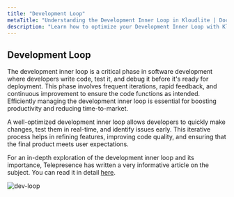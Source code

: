 ```yaml
---
title: "Development Loop"  
metaTitle: "Understanding the Development Inner Loop in Kloudlite | Documentation"  
description: "Learn how to optimize your Development Inner Loop with Kloudlite. Explore best practices for coding, testing, and debugging within your development environments"
---
```


## Development Loop
The development inner loop is a critical phase in software development where developers write code, 
test it, and debug it before it's ready for deployment. This phase involves frequent iterations, rapid 
feedback, and continuous improvement to ensure the code functions as intended. Efficiently managing the 
development inner loop is essential for boosting productivity and reducing time-to-market.

A well-optimized development inner loop allows developers to quickly make changes, test them in real-time, 
and identify issues early. This iterative process helps in refining features, improving code quality, and 
ensuring that the final product meets user expectations.

For an in-depth exploration of the development inner loop and its importance, Telepresence has written a very 
informative article on the subject. You can read it in detail [here](https://www.getambassador.io/docs/telepresence-oss/latest/concepts/devloop).

![dev-loop](/docs/introduction/dev-loop.png)